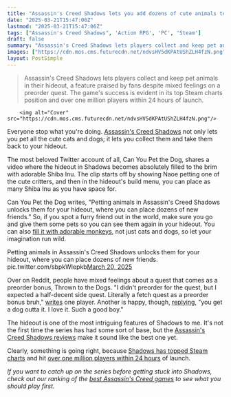 ```yaml
---
title: "Assassin's Creed Shadows lets you add dozens of cute animals to your hideout, and all you have to do is pet them"
date: "2025-03-21T15:47:06Z"
lastmod: "2025-03-21T15:47:06Z"
tags: ["Assassin's Creed Shadows", 'Action RPG', 'PC', 'Steam']
draft: false
summary: "Assassin's Creed Shadows lets players collect and keep pet animals in their hideout, a feature praised by fans despite mixed feelings on a preorder quest.  The game's success is evident in its top Steam charts position and over one million players within 24 hours of launch."
images: ["https://cdn.mos.cms.futurecdn.net/ndvsHV5dKPAtUShZLH4fzN.png"]
layout: PostSimple
---
```

> Assassin's Creed Shadows lets players collect and keep pet animals in their hideout, a feature praised by fans despite mixed feelings on a preorder quest.  The game's success is evident in its top Steam charts position and over one million players within 24 hours of launch.


        <img alt="Cover" src="https://cdn.mos.cms.futurecdn.net/ndvsHV5dKPAtUShZLH4fzN.png"/>
        
Everyone stop what you're doing. [<u>Assassin's Creed Shadows</u>](https://www.gamesradar.com/assassins-creed-shadows-guide/) not only lets you pet all the cute cats and dogs; it lets you collect them and take them back to your hideout.

The most beloved Twitter account of all, Can You Pet the Dog, shares a video where the hideout in Shadows becomes absolutely filled to the brim with adorable Shiba Inu. The clip starts off by showing Naoe petting one of the cute critters, and then in the hideout's build menu, you can place as many Shiba Inu as you have space for.

Can You Pet the Dog writes, "Petting animals in Assassin's Creed Shadows unlocks them for your hideout, where you can place dozens of new friends." So, if you spot a furry friend out in the world, make sure you go and give them some pets so you can see them again in your hideout. You can also [<u>fill it with adorable monkeys</u>](https://www.gamesradar.com/games/action-rpg/assassins-creed-shadows-reviews-are-in-but-the-only-thing-i-care-about-is-all-the-adorable-monkeys-you-can-buy-and-have-live-in-your-hideout/), not just cats and dogs, so let your imagination run wild.

Petting animals in Assassin's Creed Shadows unlocks them for your hideout, where you can place dozens of new friends. pic.twitter.com/sbpkWIepkb[March 20, 2025](https://twitter.com/cantworkitout/status/1902819839065862254)

Over on Reddit, people have mixed feelings about a quest that comes as a preorder bonus, Thrown to the Dogs. "I didn't preorder for the quest, but I expected a half-decent side quest. Literally a fetch quest as a preorder bonus bruh," [<u>writes</u>](https://www.reddit.com/r/assassinscreed/comments/1jfkto6/shadows_thrown_to_the_dogs_quest/?utm_source=share&utm_medium=web3x&utm_name=web3xcss&utm_term=1&utm_content=share_button) one player. Another is happy, though, [<u>replying</u>](https://www.reddit.com/r/assassinscreed/comments/1jfkto6/comment/miuotrg/?utm_source=share&utm_medium=web3x&utm_name=web3xcss&utm_term=1&utm_content=share_button), "you get a dog outta it. I love it. Such a good boy."

The hideout is one of the most intriguing features of Shadows to me. It's not the first time the series has had some sort of base, but the [<u>Assassin's Creed Shadows reviews</u>](https://www.gamesradar.com/games/assassin-s-creed/assassins-creed-shadows-review/) make it sound like the best one yet.

Clearly, something is going right, because [<u>Shadows has topped Steam charts</u>](https://www.gamesradar.com/games/assassin-s-creed/assassins-creed-shadows-looks-like-the-success-ubisoft-needed-as-it-tops-steam-charts/) and hit [<u>over one million players within 24 hours</u>](https://www.gamesradar.com/games/assassin-s-creed/assassins-creed-shadows-reaches-1-million-players-on-day-one-and-it-sounds-like-even-ubisofts-having-a-tough-time-believing-it-its-not-even-4pm-here/) of launch.

*If you want to catch up on the series before getting stuck into Shadows, check out our ranking of the *[<u><em>best Assassin's Creed games</em></u>](https://www.gamesradar.com/best-assassins-creed-games/)* to see what you should play first.*
        